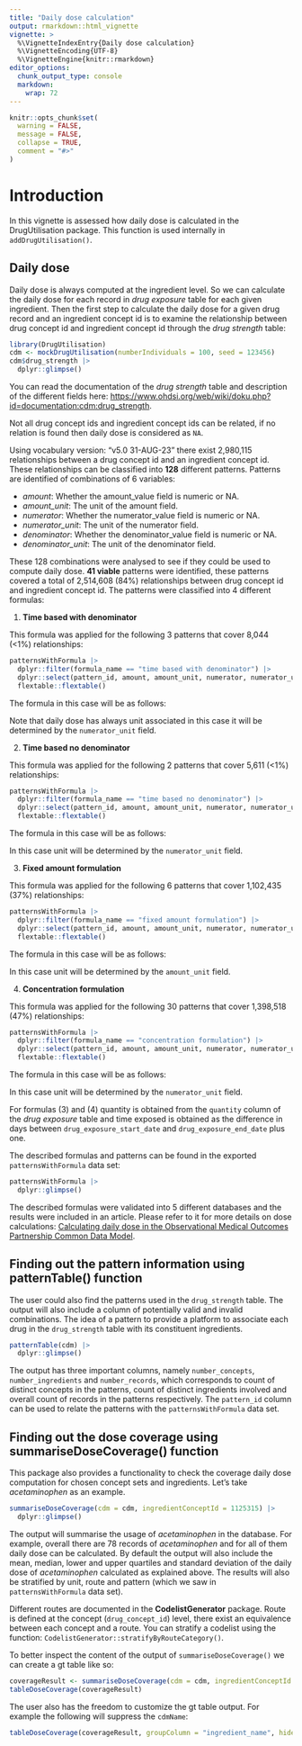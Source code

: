 ```yaml
---
title: "Daily dose calculation"
output: rmarkdown::html_vignette
vignette: >
  %\VignetteIndexEntry{Daily dose calculation}
  %\VignetteEncoding{UTF-8}
  %\VignetteEngine{knitr::rmarkdown}
editor_options: 
  chunk_output_type: console
  markdown: 
    wrap: 72
---
```


```r
knitr::opts_chunk$set(
  warning = FALSE,
  message = FALSE,
  collapse = TRUE,
  comment = "#>"
)
```

# Introduction

In this vignette is assessed how daily dose is calculated in the DrugUtilisation package. This function is used internally in `addDrugUtilisation()`.

## Daily dose

Daily dose is always computed at the ingredient level. So we can calculate the daily dose for each record in *drug exposure* table for each given ingredient. Then the first step to calculate the daily dose for a given drug record and an ingredient concept id is to examine the relationship between drug concept id and ingredient concept id through the *drug strength* table:

```r
library(DrugUtilisation)
cdm <- mockDrugUtilisation(numberIndividuals = 100, seed = 123456)
cdm$drug_strength |>
  dplyr::glimpse()
```

You can read the documentation of the *drug strength* table and description of the different fields here: <https://www.ohdsi.org/web/wiki/doku.php?id=documentation:cdm:drug_strength>.

Not all drug concept ids and ingredient concept ids can be related, if no relation is found then daily dose is considered as `NA`.

Using vocabulary version: "v5.0 31-AUG-23" there exist 2,980,115 relationships between a drug concept id and an ingredient concept id. These relationships can be classified into **128** different patterns. Patterns are identified of combinations of 6 variables:

- *amount*: Whether the amount_value field is numeric or NA.
- *amount_unit*: The unit of the amount field.
- *numerator*: Whether the numerator_value field is numeric or NA.
- *numerator_unit*: The unit of the numerator field.
- *denominator*: Whether the denominator_value field is numeric or NA.
- *denominator_unit*: The unit of the denominator field.

These 128 combinations were analysed to see if they could be used to compute daily dose. **41 viable** patterns were identified, these patterns covered a total of 2,514,608 (84%) relationships between drug concept id and ingredient concept id. The patterns were classified into 4 different formulas:

1. **Time based with denominator**

This formula was applied for the following 3 patterns that cover 8,044 (<1%) relationships:

```r
patternsWithFormula |>
  dplyr::filter(formula_name == "time based with denominator") |>
  dplyr::select(pattern_id, amount, amount_unit, numerator, numerator_unit, denominator, denominator_unit) |>
  flextable::flextable()
```

The formula in this case will be as follows:

\begin{equation}
if (denominator > 24) \rightarrow \textrm{daily dose} = 24 \cdot \frac{numerator}{denominator} \\
if (denominator \leq 24) \rightarrow \textrm{daily dose} = numerator
\end{equation}

Note that daily dose has always unit associated in this case it will be determined by the `numerator_unit` field.

2. **Time based no denominator**

This formula was applied for the following 2 patterns that cover 5,611 (<1%) relationships:

```r
patternsWithFormula |>
  dplyr::filter(formula_name == "time based no denominator") |>
  dplyr::select(pattern_id, amount, amount_unit, numerator, numerator_unit, denominator, denominator_unit) |>
  flextable::flextable()
```

The formula in this case will be as follows:

\begin{equation}
\textrm{daily dose} = 24 \cdot numerator
\end{equation}

In this case unit will be determined by the `numerator_unit` field.

3. **Fixed amount formulation**

This formula was applied for the following 6 patterns that cover 1,102,435 (37%) relationships:

```r
patternsWithFormula |>
  dplyr::filter(formula_name == "fixed amount formulation") |>
  dplyr::select(pattern_id, amount, amount_unit, numerator, numerator_unit, denominator, denominator_unit) |>
  flextable::flextable()
```

The formula in this case will be as follows:

\begin{equation}
\textrm{daily dose} = \frac{quantity \cdot amount}{days\: exposed}
\end{equation}

In this case unit will be determined by the `amount_unit` field.

4. **Concentration formulation**

This formula was applied for the following 30 patterns that cover 1,398,518 (47%) relationships:

```r
patternsWithFormula |>
  dplyr::filter(formula_name == "concentration formulation") |>
  dplyr::select(pattern_id, amount, amount_unit, numerator, numerator_unit, denominator, denominator_unit) |>
  flextable::flextable()
```

The formula in this case will be as follows:

\begin{equation}
\textrm{daily dose} = \frac{quantity \cdot numerator}{days\: exposed}
\end{equation}

In this case unit will be determined by the `numerator_unit` field.

For formulas (3) and (4) quantity is obtained from the `quantity` column of the *drug exposure* table and time exposed is obtained as the difference in days between `drug_exposure_start_date` and `drug_exposure_end_date` plus one.

The described formulas and patterns can be found in the exported `patternsWithFormula` data set:

```r
patternsWithFormula |>
  dplyr::glimpse()
```

The described formulas were validated into 5 different databases and the results were included in an article. Please refer to it for more details on dose calculations: [Calculating daily dose in the Observational Medical Outcomes Partnership Common Data Model](https://doi.org/10.1002/pds.5809).

## Finding out the pattern information using patternTable() function

The user could also find the patterns used in the `drug_strength` table. The output will also include a column of potentially valid and invalid combinations. The idea of a pattern to provide a platform to associate each drug in the `drug_strength` table with its constituent ingredients.

```r
patternTable(cdm) |>
  dplyr::glimpse()
```

The output has three important columns, namely `number_concepts`, `number_ingredients` and `number_records`, which corresponds to count of distinct concepts in the patterns, count of distinct ingredients involved and overall count of records in the patterns respectively. The `pattern_id` column can be used to relate the patterns with the `patternsWithFormula` data set.

## Finding out the dose coverage using summariseDoseCoverage() function

This package also provides a functionality to check the coverage daily dose computation for chosen concept sets and ingredients. Let's take *acetaminophen* as an example.

```r
summariseDoseCoverage(cdm = cdm, ingredientConceptId = 1125315) |>
  dplyr::glimpse()
```

The output will summarise the usage of *acetaminophen* in the database. For example, overall there are $78$ records of *acetaminophen* and for all of them daily dose can be calculated. By default the output will also include the mean, median, lower and upper quartiles and standard deviation of the daily dose of *acetaminophen* calculated as explained above. The results will also be stratified by unit, route and pattern (which we saw in `patternsWithFormula` data set).

Different routes are documented in the **CodelistGenerator** package. Route is defined at the concept (`drug_concept_id`) level, there exist an equivalence between each concept and a route. You can stratify a codelist using the function: `CodelistGenerator::stratifyByRouteCategory()`.

To better inspect the content of the output of `summariseDoseCoverage()` we can create a gt table like so:

```r
coverageResult <- summariseDoseCoverage(cdm = cdm, ingredientConceptId = 1125315)
tableDoseCoverage(coverageResult)
```

The user also has the freedom to customize the gt table output. For example the following will suppress the `cdmName`:

```r
tableDoseCoverage(coverageResult, groupColumn = "ingredient_name", hide = "cdm_name")
```
